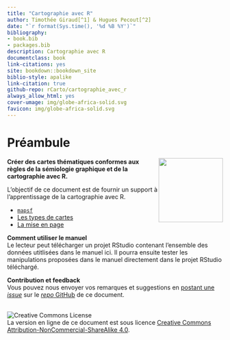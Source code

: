 ```yaml
--- 
title: "Cartographie avec R"
author: Timothée Giraud[^1] & Hugues Pecout[^2]
date: "`r format(Sys.time(), '%d %B %Y')`"
bibliography:
- book.bib
- packages.bib
description: Cartographie avec R
documentclass: book
link-citations: yes
site: bookdown::bookdown_site
biblio-style: apalike
link-citation: true
github-repo: rCarto/cartographie_avec_r
always_allow_html: yes
cover-umage: img/globe-africa-solid.svg
favicon: img/globe-africa-solid.svg
---
```


# Préambule {-}


<div style="float: right"><img src="img/globe-africa-solid.svg" width="150px" padding="1em"/></div>

**Créer des cartes thématiques conformes aux règles de la sémiologie graphique et de la cartographie avec R.** 

L'objectif de ce document est de fournir un support à l'apprentissage de la cartographie avec R. 

- [`mapsf`](#chapitre1)
- [Les types de cartes](#chapitre2)
- [La mise en page](#chapitre3)


**Comment utiliser le manuel**  
Le lecteur peut télécharger un projet RStudio contenant l'ensemble des données utitlisées dans le manuel ici. 
Il pourra ensuite tester les manipulations proposées dans le manuel directement dans le projet RStudio téléchargé.  


**Contribution et feedback**  
Vous pouvez nous envoyer vos remarques et suggestions en [postant une *issue*](https://github.com/rCarto/cartographie_avec_r/issues) sur le [*repo* GitHub](https://github.com/rCarto/cartographie_avec_r) de ce document. 




</br>
![Creative Commons License](img/by-nc-sa.png)  
La version en ligne de ce document est sous licence [Creative Commons Attribution-NonCommercial-ShareAlike 4.0](http://creativecommons.org/licenses/by-nc-sa/4.0/). 



[^1]: UMS RIATE, CNRS, Université de Paris, F-75013 Paris, France
[^2]: FR CIST, CNRS, F-75013 Paris, France